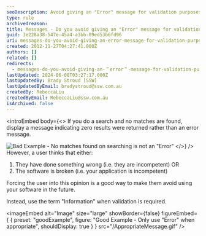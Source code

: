 ```yaml
---
seoDescription: Avoid giving an "Error" message for validation purposes and instead provide informative messages to users.
type: rule
archivedreason:
title: Messages - Do you avoid giving an "Error" message for validation purposes?
guid: 3e228a38-547e-45a4-a3bb-09ed53b6fd96
uri: messages-do-you-avoid-giving-an-error-message-for-validation-purposes
created: 2012-11-27T04:27:41.000Z
authors: []
related: []
redirects:
  - messages-do-you-avoid-giving-an-＂error＂-message-for-validation-purposes
lastUpdated: 2024-06-08T03:27:17.000Z
lastUpdatedBy: Brady Stroud [SSW]
lastUpdatedByEmail: bradystroud@ssw.com.au
createdBy: RebeccaLiu
createdByEmail: RebeccaLiu@ssw.com.au
isArchived: false
---
```


<introEmbed
  body={<>
If you do a search and no matches are found, display a message indicating zero results were returned rather than an error message.

![Bad Example - No matches found on searching is not an "Error"](/InappropriateError.gif)
  </>}
/>
However, a user thinks that either:

1. They have done something wrong (i.e. they are incompetent) OR
2. The software is broken (i.e. your application is incompetent)

Forcing the user into this opinion is a good way to make them avoid using your software in the future.

Instead, use the term "Information" when validation is required.

<imageEmbed
  alt="Image"
  size="large"
  showBorder={false}
  figureEmbed={ {
    preset: "goodExample",
    figure: "Good Example - Only use \"Error\" when appropriate",
    shouldDisplay: true
  } }
  src="/AppropriateMessage.gif"
/>
